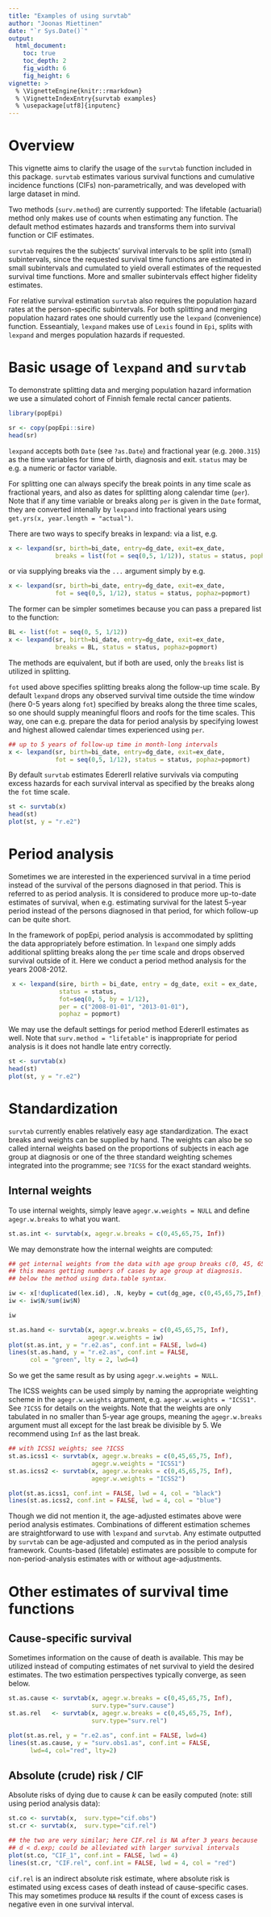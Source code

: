 ```yaml
---
title: "Examples of using survtab"
author: "Joonas Miettinen"
date: "`r Sys.Date()`"
output: 
  html_document:
    toc: true
    toc_depth: 2
    fig_width: 6
    fig_height: 6
vignette: >
  % \VignetteEngine{knitr::rmarkdown}
  % \VignetteIndexEntry{survtab examples}
  % \usepackage[utf8]{inputenc}
---
```


# Overview

This vignette aims to clarify the usage of the `survtab` function included in this package. `survtab` estimates various survival functions and cumulative incidence functions (CIFs) non-parametrically, and was developed with large dataset in mind. 

Two methods (`surv.method`) are currently supported: The lifetable (actuarial) method only makes use of counts when estimating any function. The default method estimates hazards and transforms them into survival function or CIF estimates.

`survtab` requires the the subjects' survival intervals to be split into (small) subintervals, since the requested survival time functions are estimated in small subintervals and cumulated to yield overall estimates of the requested survival time functions. More and smaller subintervals effect higher fidelity estimates. 

For relative survival estimation `survtab` also requires the population hazard rates at the person-specific subintervals. For both splitting and merging population hazard rates one should currently use the `lexpand` (convenience) function. Esseantialy, `lexpand` makes use of `Lexis` found in `Epi`, splits with `lexpand` and merges population hazards if requested. 

# Basic usage of `lexpand` and `survtab`

To demonstrate splitting data and merging population hazard information we use a simulated cohort of Finnish female rectal cancer patients.

```r
library(popEpi)

sr <- copy(popEpi::sire)
head(sr)
```

`lexpand` accepts both `Date`  (see `?as.Date`) and fractional year (e.g. `2000.315`) as the time variables for time of birth, diagnosis and exit. `status` may be e.g. a numeric or factor variable.

For splitting one can always specify the break points in any time scale as fractional years, and also as dates for splitting along calendar time (`per`). Note that if any time variable or breaks along `per` is given in the `Date` format, they are converted intenally by `lexpand` into fractional years using `get.yrs(x, year.length = "actual")`.

There are two ways to specify breaks in lexpand: via a list, e.g.

```r
x <- lexpand(sr, birth=bi_date, entry=dg_date, exit=ex_date,
             breaks = list(fot = seq(0,5, 1/12)), status = status, pophaz=popmort)
```

or via supplying breaks via the `...` argument simply by e.g.

```r
x <- lexpand(sr, birth=bi_date, entry=dg_date, exit=ex_date, 
             fot = seq(0,5, 1/12), status = status, pophaz=popmort)
```

The former can be simpler sometimes because you can pass a prepared list to the function: 

```r
BL <- list(fot = seq(0, 5, 1/12))
x <- lexpand(sr, birth=bi_date, entry=dg_date, exit=ex_date, 
             breaks = BL, status = status, pophaz=popmort)
```

The methods are equivalent, but if both are used, only the `breaks` list is utilized in splitting.

`fot` used above specifies splitting breaks along the follow-up time scale. By default `lexpand` drops any observed survival time outside the time window (here 0-5 years along `fot`) specified by breaks along the three time scales, so one should supply meaningful floors and roofs for the time scales. This way, one can e.g. prepare the data for period analysis by specifying lowest and highest allowed calendar times experienced using `per`.


```r
## up to 5 years of follow-up time in month-long intervals
x <- lexpand(sr, birth=bi_date, entry=dg_date, exit=ex_date, 
             fot = seq(0,5, 1/12), status = status, pophaz=popmort)
```

By default `survtab` estimates EdererII relative survivals via computing excess hazards for each survival interval as specified by the breaks along the `fot` time scale.

```r
st <- survtab(x)
head(st)
plot(st, y = "r.e2")
```


# Period analysis

Sometimes we are interested in the experienced survival in a time period instead of the survival of the persons diagnosed in that period. This is referred to as period analysis. It is considered to produce more up-to-date estimates of survival, when e.g. estimating survival for the latest 5-year period instead of the persons diagnosed in that period, for which follow-up can be quite short.

In the framework of popEpi, period analysis is accommodated by splitting the data appropriately before estimation. In `lexpand` one simply adds additional splitting breaks along the `per` time scale and drops observed survival outside of it. Here we conduct a period method analysis for the years 2008-2012.

```r
 x <- lexpand(sire, birth = bi_date, entry = dg_date, exit = ex_date,
              status = status,
              fot=seq(0, 5, by = 1/12),
              per = c("2008-01-01", "2013-01-01"), 
              pophaz = popmort)
```

We may use the default settings for period method EdererII estimates as well. Note that `surv.method = "lifetable"` is inappropriate for period analysis is it does not handle late entry correctly.

```r
st <- survtab(x)
head(st)
plot(st, y = "r.e2")
```

# Standardization

`survtab` currently enables relatively easy age standardization. The exact breaks and weights can be supplied by hand. The weights can also be so called internal weights based on the proportions of subjects in each age group at diagnosis or one of the three standard weighting schemes integrated into the programme; see `?ICSS` for the exact standard weights.

## Internal weights

To use internal weights, simply leave `agegr.w.weights = NULL` and define `agegr.w.breaks` to what you want.

```r
st.as.int <- survtab(x, agegr.w.breaks = c(0,45,65,75, Inf))
```

We may demonstrate how the internal weights are computed:

```r
## get internal weights from the data with age group breaks c(0, 45, 65, 85, Inf)
## this means getting numbers of cases by age group at diagnosis.
## below the method using data.table syntax.

iw <- x[!duplicated(lex.id), .N, keyby = cut(dg_age, c(0,45,65,75,Inf), right=FALSE)]
iw <- iw$N/sum(iw$N)

iw

st.as.hand <- survtab(x, agegr.w.breaks = c(0,45,65,75, Inf), 
                      agegr.w.weights = iw)
plot(st.as.int, y = "r.e2.as", conf.int = FALSE, lwd=4)
lines(st.as.hand, y = "r.e2.as", conf.int = FALSE, 
      col = "green", lty = 2, lwd=4)
```

So we get the same result as by using `agegr.w.weights = NULL`.

The ICSS weights can be used simply by naming the appropriate weighting scheme in the `agegr.w.weights` argument, e.g. `agegr.w.weights = "ICSS1"`. See `?ICSS` for details on the weights. Note that the weights are only tabulated in no smaller than 5-year age groups, meaning the `agegr.w.breaks` argument must all except for the last break be divisible by 5. We recommend using `Inf` as the last break.


```r
## with ICSS1 weights; see ?ICSS
st.as.icss1 <- survtab(x, agegr.w.breaks = c(0,45,65,75, Inf), 
                       agegr.w.weights = "ICSS1")
st.as.icss2 <- survtab(x, agegr.w.breaks = c(0,45,65,75, Inf), 
                       agegr.w.weights = "ICSS2")

plot(st.as.icss1, conf.int = FALSE, lwd = 4, col = "black")
lines(st.as.icss2, conf.int = FALSE, lwd = 4, col = "blue")
```

Though we did not mention it, the age-adjusted estimates above were period analysis estimates. Combinations of different estimation schemes are straightforward to use with `lexpand` and `survtab`. Any estimate outputted by `survtab` can be age-adjusted and computed as in the period analysis framework. Counts-based (lifetable) estimates are possible to compute for non-period-analysis estimates with or without age-adjustments. 

# Other estimates of survival time functions


## Cause-specific survival
Sometimes information on the cause of death is available. This may be utilized instead of computing estimates of net survival to yield the desired estimates. The two estimation perspectives typically converge, as seen below.

```r
st.as.cause <- survtab(x, agegr.w.breaks = c(0,45,65,75, Inf), 
                       surv.type="surv.cause")
st.as.rel   <- survtab(x, agegr.w.breaks = c(0,45,65,75, Inf), 
                       surv.type="surv.rel")

plot(st.as.rel, y = "r.e2.as", conf.int = FALSE, lwd=4)
lines(st.as.cause, y = "surv.obs1.as", conf.int = FALSE, 
      lwd=4, col="red", lty=2)
```


## Absolute (crude) risk / CIF

Absolute risks of dying due to cause $k$ can be easily computed (note: still using period analysis data):

```r
st.co <- survtab(x,  surv.type="cif.obs")
st.cr <- survtab(x,  surv.type="cif.rel")

## the two are very similar; here CIF.rel is NA after 3 years because
## d < d.exp; could be alleviated with larger survival intervals
plot(st.co, "CIF_1", conf.int = FALSE, lwd = 4)
lines(st.cr, "CIF.rel", conf.int = FALSE, lwd = 4, col = "red")
```

`cif.rel` is an indirect absolute risk estimate, where absolute risk is estimated using excess cases of death instead of cause-specific cases. This may sometimes produce `NA` results if the count of excess cases is negative even in one survival interval.


